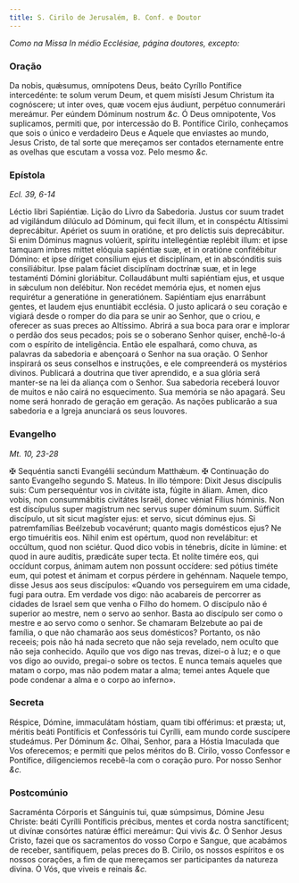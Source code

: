```yaml
---
title: S. Cirilo de Jerusalém, B. Conf. e Doutor
---
```


<em>Como na Missa In médio Ecclésiae, página doutores, excepto:</em>

### Oração

<div class="grid grid-cols-2 gap-5">
  <span class="text-justify">
    Da nobis, quǽsumus, omnípotens Deus, beáto Cyríllo Pontífice intercedénte:
    te solum verum Deum, et quem misísti Jesum Christum ita cognóscere; ut inter
    oves, quæ vocem ejus áudiunt, perpétuo connumerári mereámur. Per eúndem
    Dóminum nostrum <em>&c.</em>
  </span>
  <span class="text-justify">
    Ó Deus omnipotente, Vos suplicamos, permiti que, por intercessão do B.
    Pontífice Cirilo, conheçamos que sois o único e verdadeiro Deus e Aquele que
    enviastes ao mundo, Jesus Cristo, de tal sorte que mereçamos ser contados
    eternamente entre as ovelhas que escutam a vossa voz. Pelo mesmo
    <em>&c.</em>
  </span>
</div>

### Epístola 

_Ecl. 39, 6-14_

<div class="grid grid-cols-2 gap-5">
  <span class="text-justify">Léctio libri Sapiéntiæ.</span>
  <span class="text-justify">Lição do Livro da Sabedoria.</span>
  <span class="text-justify">
    Justus cor suum tradet ad vigilándum dilúculo ad Dóminum, qui fecit illum,
    et in conspéctu Altíssimi deprecábitur. Apériet os suum in oratióne, et pro
    delíctis suis deprecábitur. Si enim Dóminus magnus volúerit, spíritu
    intellegéntiæ replébit illum: et ipse tamquam imbres mittet elóquia
    sapiéntiæ suæ, et in oratióne confitébitur Dómino: et ipse díriget consílium
    ejus et disciplínam, et in abscónditis suis consiliábitur. Ipse palam fáciet
    disciplínam doctrínæ suæ, et in lege testaménti Dómini gloriábitur.
    Collaudábunt multi sapiéntiam ejus, et usque in sǽculum non delébitur. Non
    recédet memória ejus, et nomen ejus requirétur a generatióne in
    generatiónem. Sapiéntiam ejus enarrábunt gentes, et laudem ejus enuntiábit
    ecclésia.
  </span>
  <span class="text-justify">
    O justo aplicará o seu coração e vigiará desde o romper do dia para se unir
    ao Senhor, que o criou, e oferecer as suas preces ao Altíssimo. Abrirá a sua
    boca para orar e implorar o perdão dos seus pecados; pois se o soberano
    Senhor quiser, enchê-lo-á com o espírito de inteligência. Então ele
    espalhará, como chuva, as palavras da sabedoria e abençoará o Senhor na sua
    oração. O Senhor inspirará os seus conselhos e instruções, e ele
    compreenderá os mystérios divinos. Publicará a doutrina que tiver aprendido,
    e a sua glória será manter-se na lei da aliança com o Senhor. Sua sabedoria
    receberá louvor de muitos e não cairá no esquecimento. Sua memória se não
    apagará. Seu nome será honrado de geração em geração. As nações publicarão a
    sua sabedoria e a Igreja anunciará os seus louvores.
  </span>
</div>

### Evangelho 

_Mt. 10, 23-28_

<div class="grid grid-cols-2 gap-5">
  <span class="text-justify">
    <span class="text-red-500">&#10016;</span> Sequéntia sancti Evangélii
    secúndum Matthǽum.
  </span>
  <span class="text-justify">
    <span class="text-red-500">&#10016;</span> Continuação do santo Evangelho
    segundo S. Mateus.
  </span>
  <span class="text-justify">
    In illo témpore: Dixit Jesus discípulis suis: Cum persequéntur vos in
    civitáte ista, fúgite in áliam. Amen, dico vobis, non consummábitis
    civitátes Israël, donec véniat Fílius hóminis. Non est discípulus super
    magístrum nec servus super dóminum suum. Súfficit discípulo, ut sit sicut
    magíster ejus: et servo, sicut dóminus ejus. Si patremfamílias Beélzebub
    vocavérunt; quanto magis domésticos ejus? Ne ergo timuéritis eos. Nihil enim
    est opértum, quod non revelábitur: et occúltum, quod non sciétur. Quod dico
    vobis in ténebris, dícite in lúmine: et quod in aure audítis, prædicáte
    super tecta. Et nolíte timére eos, qui occídunt corpus, ánimam autem non
    possunt occídere: sed pótius timéte eum, qui potest et ánimam et corpus
    pérdere in gehénnam.
  </span>
  <span class="text-justify">
    Naquele tempo, disse Jesus aos seus discípulos: «Quando vos perseguirem em
    uma cidade, fugi para outra. Em verdade vos digo: não acabareis de percorrer
    as cidades de Israel sem que venha o Filho do homem. O discípulo não é
    superior ao mestre, nem o servo ao senhor. Basta ao discípulo ser como o
    mestre e ao servo como o senhor. Se chamaram Belzebute ao pai de família, o
    que não chamarão aos seus domésticos? Portanto, os não receeis; pois não há
    nada secreto que não seja revelado, nem oculto que não seja conhecido.
    Aquilo que vos digo nas trevas, dizei-o à luz; e o que vos digo ao ouvido,
    pregai-o sobre os tectos. E nunca temais aqueles que matam o corpo, mas não
    podem matar a alma; temei antes Aquele que pode condenar a alma e o corpo ao
    inferno».
  </span>
</div>

### Secreta

<div class="grid grid-cols-2 gap-5">
  <span class="text-justify">
    Réspice, Dómine, immaculátam hóstiam, quam tibi offérimus: et præsta; ut,
    méritis beáti Pontíficis et Confessóris tui Cyrílli, eam mundo corde
    suscípere studeámus. Per Dóminum <em>&c.</em>
  </span>
  <span class="text-justify">
    Olhai, Senhor, para a Hóstia Imaculada que Vos oferecemos; e permiti que
    pelos méritos do B. Cirilo, vosso Confessor e Pontífice, diligenciemos
    recebê-la com o coração puro. Por nosso Senhor <em>&c.</em>
  </span>
</div>

### Postcomúnio

<div class="grid grid-cols-2 gap-5">
  <span class="text-justify">
    Sacraménta Córporis et Sánguinis tui, quæ súmpsimus, Dómine Jesu Christe:
    beáti Cyrílli Pontíficis précibus, mentes et corda nostra sanctíficent; ut
    divínæ consórtes natúræ éffici mereámur: Qui vivis <em>&c.</em>
  </span>
  <span class="text-justify">
    Ó Senhor Jesus Cristo, fazei que os sacramentos do vosso Corpo e Sangue, que
    acabámos de receber, santifiquem, pelas preces do B. Cirilo, os nossos
    espíritos e os nossos corações, a fim de que mereçamos ser participantes da
    natureza divina. Ó Vós, que viveis e reinais <em>&c.</em>
  </span>
</div>
